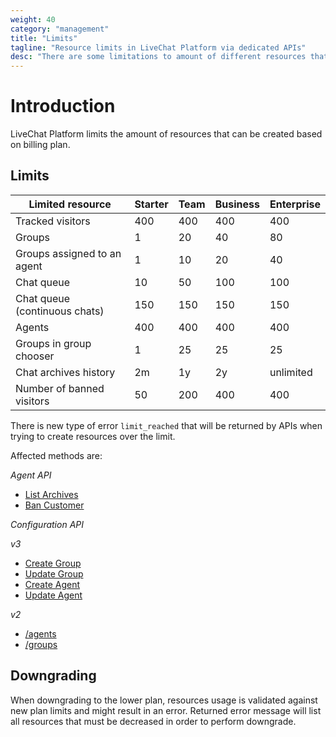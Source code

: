 ```yaml
---
weight: 40
category: "management"
title: "Limits"
tagline: "Resource limits in LiveChat Platform via dedicated APIs"
desc: "There are some limitations to amount of different resources that can be created, based on license plan."
---
```


# Introduction

LiveChat Platform limits the amount of resources that can be created based on billing plan.

## Limits

| Limited resource              | Starter | Team | Business | Enterprise |
|-------------------------------|---------|------|----------|------------|
| Tracked visitors              | 400     | 400  | 400      | 400        |
| Groups                        | 1       | 20   | 40       | 80         |
| Groups assigned to an agent   | 1       | 10   | 20       | 40         |
| Chat queue                    | 10      | 50   | 100      | 100        |
| Chat queue (continuous chats) | 150     | 150  | 150      | 150        |
| Agents                        | 400     | 400  | 400      | 400        |
| Groups in group chooser       | 1       | 25   | 25       | 25         |
| Chat archives history         | 2m      | 1y   | 2y       | unlimited  |
| Number of banned visitors     | 50      | 200  | 400      | 400        |

There is new type of error `limit_reached` that will be returned by APIs when trying to create resources over the limit.

Affected methods are:

*Agent API*

- [List Archives](../../messaging/agent-chat-api/#list-archives)
- [Ban Customer](../../messaging/agent-chat-api/#ban-customer)

*Configuration API*

_v3_

- [Create Group](../configuration-api/#create-group)
- [Update Group](../configuration-api/#update-group)
- [Create Agent](../configuration-api/#create-agent)
- [Update Agent](../configuration-api/#update-agent)

_v2_

- [/agents](../configuration-api/v2.0/#agents)
- [/groups](../configuration-api/v2.0/#groups)

## Downgrading

When downgrading to the lower plan, resources usage is validated against new plan limits and might result in an error. Returned error message will list all resources that must be decreased in order to perform downgrade.
